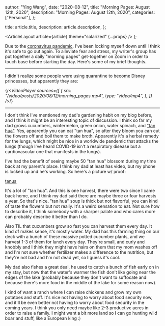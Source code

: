 
  author: "Ying Wang",
  date: "2020-08-12",
  title: "Morning Pages: August 12th, 2020",
  description: "Morning Pages: August 12th, 2020",
  categories: ["Personal"],
};

  title: article.title,
  description: article.description,
};

  <ArticleLayout article={article} theme="solarized" {...props} />
);

Due to the [coronavirus
pandemic](https://en.wikipedia.org/wiki/2019-20_coronavirus_pandemic), I've been
locking myself down until I think it's safe to go out again. To alleviate fear
and stress, my writer's group has put together a daily "morning pages"
get-together on Zoom in order to touch base before starting the day. Here's some
of my brief thoughts.

---

I didn't realize some people were using quarantine to become Disney princesses,
but apparently they are:

{/*<VideoPlayer
  sources={[
    {
      src: "/video/posts/2020/08/12/morning_pages.mp4",
      type: "video/mp4",
    },
  ]}
/>*/}

---

I don't think I've mentioned my dad's gardening habit on my blog before, and I
think it might be an interesting topic of discussion. I think so far my dad
grows cucumbers, wintermelon, green onion, water spinach, and ["tan
hua"](https://en.wikipedia.org/wiki/Epiphyllum_oxypetalum). Yes, apparently you
can eat "tan hua", so after they bloom you can cut the flowers off and boil them
to make broth. Apparently it's a herbal remedy for the lungs, which might be
nice in a worldwide pandemic that attacks the lungs (though I've heard COVID-19
isn't a respiratory disease but a cardiovascular one that manifests in the
lungs).

I've had the benefit of seeing maybe 50 "tan hua" blossom during my time back at
my parent's place. I think my dad at least has video, but my phone is locked up
and he's working. So here's a picture w/ proof:

[tanua](/img/posts/2020/08/12/morning_pages.jpg)

It's a lot of "tan hua". And this is one harvest, there were two since I came
back home, and I think my dad said there are maybe three or four harvests a
year. So that's nice. "tan hua" soup is thick but not flavorful, you can kind of
taste the flowers but not really. It's a weird sensation to eat. Not sure how to
describe it, I think somebody with a sharper palate and who cares more can
probably describe it better than I do.

Also TIL that cucumbers grow so fast you can harvest them every day. It kind of
makes sense, it's mostly water. My dad has this farming thing on our deck with a
bunch of these massive potted cucumber plants, and we harvest 1-3 of them for
lunch every day. They're small, and curly and knobbly and I think they might
have hairs on them that my mom washes off and I'm not sure whether fertilizer
makes a difference to the nutrition, but they're not bad and I'm not dead yet,
so I guess it's cool.

My dad also fishes a great deal, he used to catch a bunch of fish early on in my
stay, but now that the water's warmer the fish don't like going near the edges
of the lake (probably because they don't want to suffocate and because there's
more food in the middle of the lake for some reason now).

I kind of want a ranch where I can raise chickens and grow my own potatoes and
stuff. It's nice not having to worry about food security now, and it'll be even
better not having to worry about food security in the coming years. I think you
only need maybe like 2-3 productive acres in order to raise a family. I might
want a bit more land so I can go hunting wild boar and stuff, like a European
king :)
